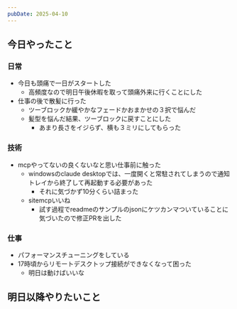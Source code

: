 ```yaml
---
pubDate: 2025-04-10
---
```




## 今日やったこと

### 日常

- 今日も頭痛で一日がスタートした
	- 高頻度なので明日午後休暇を取って頭痛外来に行くことにした
- 仕事の後で散髪に行った
	- ツーブロックか緩やかなフェードかおまかせの３択で悩んだ
	- 髪型を悩んだ結果、ツーブロックに戻すことにした
		- あまり長さをイジらず、横も３ミリにしてもらった

### 技術

- mcpやってないの良くないなと思い仕事前に触った
	- windowsのclaude desktopでは、一度開くと常駐されてしまうので通知トレイから終了して再起動する必要があった
		- それに気づかず10分くらい詰まった
	- sitemcpいいね
		- 試す過程でreadmeのサンプルのjsonにケツカンマついていることに気づいたので修正PRを出した

### 仕事

- パフォーマンスチューニングをしている
- 17時頃からリモートデスクトップ接続ができなくなって困った
	- 明日は動けばいいな


## 明日以降やりたいこと
